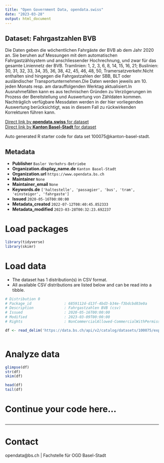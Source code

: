 ```yaml
---
title: "Open Government Data, opendata.swiss"
date: "2023-03-28"
output: html_document
---
```


## Dataset: Fahrgastzahlen BVB

Die Daten geben die wöchentlichen Fahrgäste der BVB ab dem Jahr 2020 an. Sie beruhen auf Messungen mit dem automatischen Fahrgastzählsystem und anschliessender Hochrechnung, und zwar für das gesamte Liniennetz der BVB. Tramlinien: 1, 2, 3, 6, 8, 14, 15, 16, 21; Buslinien: 30, 31, 32, 33, 34, 35, 36, 38, 42, 45, 46, 48, 50, Tramersatzverkehr.Nicht enthalten sind hingegen die Fahrgastzahlen der SBB, BLT oder ausländischer Transportunternehmen.Die Daten werden jeweils am 10. jeden Monats resp. am darauffolgenden Werktag aktualisiert.In Ausnahmefällen kann es aus technischen Gründen zu Verzögerungen im Prozess der Bereitstellung und Auswertung von Zähldaten kommen. Nachträglich verfügbare Messdaten werden in der hier vorliegenden Auswertung berücksichtigt, was in diesem Fall zu rückwirkenden Korrekturen führen kann.

[Direct link by **opendata.swiss** for dataset](https://opendata.swiss/de/dataset/fahrgastzahlen-bvb)<br>
[Direct link by **Kanton Basel-Stadt** for dataset](https://data.bs.ch/explore/dataset/100075/)

Auto generated R starter code for data set 100075@kanton-basel-stadt.

## Metadata

- **Publisher** `Basler Verkehrs-Betriebe`
- **Organization.display_name.de** `Kanton Basel-Stadt`
- **Organization.url** `https://www.opendata.bs.ch`
- **Maintainer** `None`
- **Maintainer_email** `None`
- **Keywords.de** `['haltestelle', 'passagier', 'bus', 'tram', 'einsteiger', 'fahrgaste']`
- **Issued** `2020-05-16T00:00:00`
- **Metadata_created** `2022-07-12T08:40:45.852333`
- **Metadata_modified** `2023-03-28T00:32:23.692237`


# Load packages

```r

library(tidyverse)
library(skimr)

```

# Load data

-   The dataset has 1 distribution(s) in CSV format.
-   All available CSV distributions are listed below and can be read into a tibble.

```r

# Distribution 0
# Package_id               : 6859112d-d13f-4bd3-b34e-f3bdcbd03e0a
# Description              : Fahrgastzahlen BVB (csv)
# Issued                   : 2020-05-16T00:00:00
# Modified                 : 2023-03-09T00:00:00
# Rights                   : NonCommercialAllowed-CommercialWithPermission-ReferenceRequired

df <- read_delim('https://data.bs.ch/api/v2/catalog/datasets/100075/exports/csv')



```

# Analyze data

```r

glimpse(df)
str(df)
skim(df)

head(df)
tail(df)

```

# Continue your code here...

```r

```

------------------------------------------------------------------------

# Contact

opendata@bs.ch | Fachstelle für OGD Basel-Stadt
